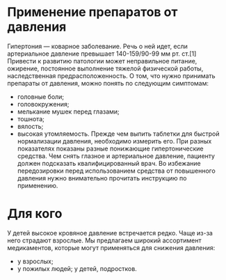 # Применение препаратов от давления
Гипертония — коварное заболевание. Речь о ней идет, если артериальное давление превышает 140-159/90-99 мм рт. ст.[1] Привести к развитию патологии может неправильное питание, ожирение, постоянное выполнение тяжелой физической работы, наследственная предрасположенность. О том, что нужно принимать препараты от давления, можно понять по следующим симптомам:
- головные боли;
- головокружения;
- мелькание мушек перед глазами;
- тошнота;
- вялость;
- высокая утомляемость.
Прежде чем выпить таблетки для быстрой нормализации давления, необходимо измерить его. При разных показателях показаны разные понижающие гипертонические средства.
Чем снять глазное и артериальное давление, пациенту должен подсказать квалифицированный врач. Во избежание передозировки перед использованием средства от повышенного давления нужно внимательно прочитать инструкцию по применению.
# Для кого
У детей высокое кровяное давление встречается редко. Чаще из-за него страдают взрослые. Мы предлагаем широкий ассортимент медикаментов, которые могут применяться для снижения давления:
- у взрослых;
- у пожилых людей;
у детей, подростков.
